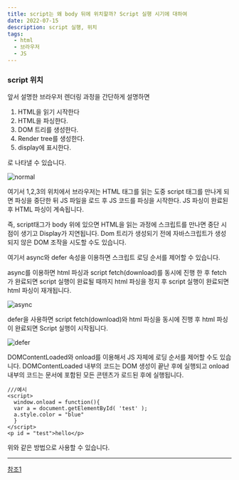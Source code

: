 ```yaml
---
title: script는 왜 body 뒤에 위치할까? Script 실행 시기에 대하여
date: 2022-07-15
description: script 실행, 위치
tags:
  - html
  - 브라우저
  - JS
---
```


### script 위치

앞서 설명한 브라우저 렌더링 과정을 간단하게 설명하면

1. HTML을 읽기 시작한다
2. HTML을 파싱한다.
3. DOM 트리를 생성한다.
4. Render tree를 생성한다.
5. display에 표시한다.

로 나타낼 수 있습니다.

![normal](./script1.png)

여기서 1,2,3의 위치에서 브라우저는 HTML 태그를 읽는 도중 script 태그를 만나게 되면 파싱을 중단한 뒤 JS 파일을 로드 후 JS 코드를 파싱을 시작한다. JS 파싱이 완료된 후 HTML 파싱이 계속됩니다.

즉, script태그가 body 위에 있으면  HTML을 읽는 과정에 스크립트를 만나면 중단 시점이 생기고 Display가 지연됩니다.
Dom 트리가 생성되기 전에 자바스크립트가 생성되지 않은 DOM 조작을 시도할 수도 있습니다.

여기서 async와 defer 속성을 이용하면 스크립트 로딩 순서를 제어할 수 있습니다.

async를 이용하면 
html 파싱과 script fetch(download)를 동시에 진행 한 후 fetch가 완료되면 script 실행이 완료될 때까지 html 파싱을 정지 후 script 실행이 완료되면 html 파싱이 재개됩니다.

![async](./script2.png)

defer을 사용하면 
script fetch(download)와 html 파싱을 동시에 진행 후 html 파싱이 완료되면 Script 실행이 시작됩니다.


![defer](./script3.png)

DOMContentLoaded와 onload를 이용해서 JS 자체에 로딩 순서를 제어할 수도 있습니다.
DOMContentLoaded 내부의 코드는 DOM 생성이 끝난 후에 실행되고
onload 내부의 코드는 문서에 포함된 모든 콘텐츠가 로드된 후에 실행됩니다.

```
///예시
<script>
  window.onload = function(){
  var a = document.getElementById( 'test' );
  a.style.color = "blue"
  }
</script>
<p id = "test">hello</p>
```

위와 같은 방법으로 사용할 수 있습니다.


---

[참조1](https://velog.io/@takeknowledge/script-%ED%83%9C%EA%B7%B8%EB%8A%94-%EC%96%B4%EB%94%94%EC%97%90-%EC%9C%84%EC%B9%98%ED%95%B4%EC%95%BC-%ED%95%A0%EA%B9%8C%EC%9A%94)
